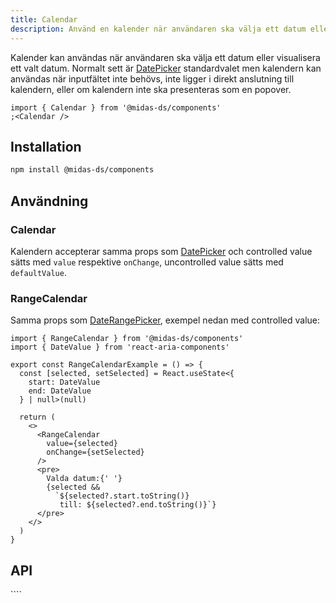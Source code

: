 ```yaml
---
title: Calendar
description: Använd en kalender när användaren ska välja ett datum eller visualisera ett datum valt på annat sätt.
---
```



<ComponentHeader
  name='Calendar'
  friendlyName='Kalender'
  overrideHeadlessLink='https://react-spectrum.adobe.com/react-aria/Calendar.html'
/>

Kalender kan användas när användaren ska välja ett datum eller visualisera ett valt datum. Normalt sett
är [DatePicker](/components/date-picker) standardvalet men kalendern kan användas när inputfältet inte
behövs, inte ligger i direkt anslutning till kalendern, eller om kalendern inte ska presenteras som en popover.

```tsx
import { Calendar } from '@midas-ds/components'
;<Calendar />
```

<div
  className={'card'}
  style={{ background: semantic.layer02 }}
>
  <Calendar />
</div>

## Installation

```bash npm2yarn
npm install @midas-ds/components
```

## Användning

### Calendar

Kalendern accepterar samma props som [DatePicker](../date-picker) och controlled value sätts med `value` respektive `onChange`,
uncontrolled value sätts med `defaultValue`.

### RangeCalendar

Samma props som [DateRangePicker](../date-picker#daterangepicker), exempel nedan med controlled value:

```tsx
import { RangeCalendar } from '@midas-ds/components'
import { DateValue } from 'react-aria-components'

export const RangeCalendarExample = () => {
  const [selected, setSelected] = React.useState<{
    start: DateValue
    end: DateValue
  } | null>(null)

  return (
    <>
      <RangeCalendar
        value={selected}
        onChange={setSelected}
      />
      <pre>
        Valda datum:{' '}
        {selected &&
          `${selected?.start.toString()}
           till: ${selected?.end.toString()}`}
      </pre>
    </>
  )
}
```

<div
  className={'card'}
  style={{ background: semantic.layer02 }}
>
  <RangeCalendarExample />
</div>

## API

<PropTable name='Calendar' />
````

